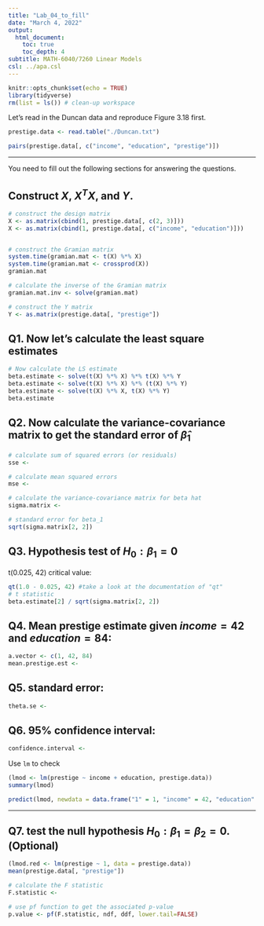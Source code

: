 ```yaml
---
title: "Lab_04_to_fill"
date: "March 4, 2022"
output:
  html_document:
    toc: true
    toc_depth: 4  
subtitle: MATH-6040/7260 Linear Models
csl: ../apa.csl
---
```


```r
knitr::opts_chunk$set(echo = TRUE)
library(tidyverse)
rm(list = ls()) # clean-up workspace
```

Let's read in the Duncan data and reproduce Figure 3.18 first.

```r
prestige.data <- read.table("./Duncan.txt")

pairs(prestige.data[, c("income", "education", "prestige")])

```

-------------------------------------

You need to fill out the following sections for answering the questions.


## Construct $X$, $X^TX$, and $Y$.

```r
# construct the design matrix
X <- as.matrix(cbind(1, prestige.data[, c(2, 3)]))
X <- as.matrix(cbind(1, prestige.data[, c("income", "education")]))


# construct the Gramian matrix
system.time(gramian.mat <- t(X) %*% X)
system.time(gramian.mat <- crossprod(X))
gramian.mat

# calculate the inverse of the Gramian matrix
gramian.mat.inv <- solve(gramian.mat)

# construct the Y matrix
Y <- as.matrix(prestige.data[, "prestige"])
```

## Q1. Now let's calculate the least square estimates

```r
# Now calculate the LS estimate
beta.estimate <- solve(t(X) %*% X) %*% t(X) %*% Y
beta.estimate <- solve(t(X) %*% X) %*% (t(X) %*% Y)
beta.estimate <- solve(t(X) %*% X, t(X) %*% Y)
beta.estimate
```

## Q2. Now calculate the variance-covariance matrix to get the standard error of $\hat{\beta}_1$

```r
# calculate sum of squared errors (or residuals)
sse <- 

# calculate mean squared errors
mse <- 

# calculate the variance-covariance matrix for beta hat
sigma.matrix <- 

# standard error for beta_1
sqrt(sigma.matrix[2, 2])
```

## Q3. Hypothesis test of $H_0: \beta_1 = 0$

t(0.025, 42) critical value:

```r
qt(1.0 - 0.025, 42) #take a look at the documentation of "qt"
# t statistic
beta.estimate[2] / sqrt(sigma.matrix[2, 2])
```

## Q4. Mean prestige estimate given $income = 42$ and $education = 84$:

```r
a.vector <- c(1, 42, 84)
mean.prestige.est <- 
```

## Q5. standard error:

```r
theta.se <- 
```

## Q6. 95% confidence interval:

```r
confidence.interval <- 
```

Use `lm` to check

```r
(lmod <- lm(prestige ~ income + education, prestige.data))
summary(lmod)

predict(lmod, newdata = data.frame("1" = 1, "income" = 42, "education" = 84), interval = "confidence")
```

---------------------------------------------------------

## Q7. test the null hypothesis $H_0: \beta_1 = \beta_2 = 0$. (Optional)

```r
(lmod.red <- lm(prestige ~ 1, data = prestige.data))
mean(prestige.data[, "prestige"])

# calculate the F statistic
F.statistic <-
  
# use pf function to get the associated p-value
p.value <- pf(F.statistic, ndf, ddf, lower.tail=FALSE)
```